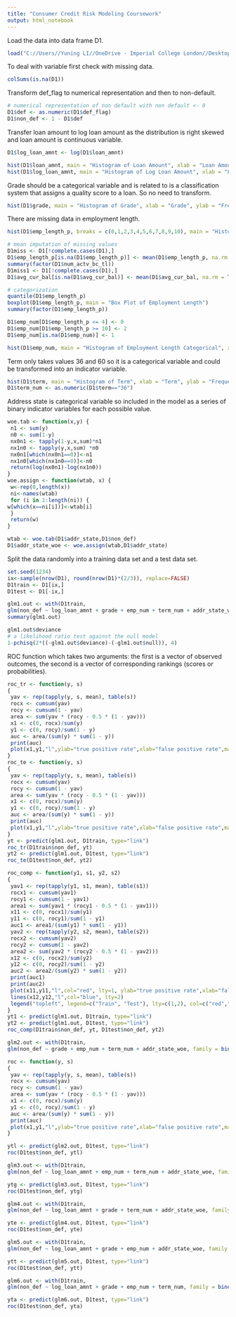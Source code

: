 ---
title: "Consumer Credit Risk Modeling Coursework"
output: html_notebook
---

Load the data into data frame D1. 
```{r}
load("C://Users//Yuning LI//OneDrive - Imperial College London//Desktop//LCdata_8.RData")
```

To deal with variable first check with missing data.
```{r}
colSums(is.na(D1))
```

Transform def_flag to numerical representation and then to non-default.
```{r}
# numerical representation of non default with non default <- 0
D1$def <- as.numeric(D1$def_flag)
D1$non_def <- 1 - D1$def
```

Transfer loan amount to log loan amount as the distribution is right skewed and loan amount is continuous variable.
```{r}
D1$log_loan_amnt <- log(D1$loan_amnt)

hist(D1$loan_amnt, main = "Histogram of Loan Amount", xlab = "Loan Amount", ylab = "Frequency")
hist(D1$log_loan_amnt, main = "Histogram of Log Loan Amount", xlab = "Log Loan Amount", ylab = "Frequency")
```
Grade should be a categorical variable and is related to is a classification system that assigns a quality score to a loan. So no need to transform.
```{r}
hist(D1$grade, main = "Histogram of Grade", xlab = "Grade", ylab = "Frequency")
```

There are missing data in employment length.
```{r}
hist(D1$emp_length_p, breaks = c(0,1,2,3,4,5,6,7,8,9,10), main = "Histogram of Employment Length", xlab = "Employment Length", ylab = "Frequency")
```

```{r}
# mean imputation of missing values
D1miss <- D1[!complete.cases(D1),]
D1$emp_length_p[is.na(D1$emp_length_p)] <- mean(D1$emp_length_p, na.rm = TRUE)
summary(factor(D1$num_actv_bc_tl))
D1miss1 <- D1[!complete.cases(D1),]
D1$avg_cur_bal[is.na(D1$avg_cur_bal)] <- mean(D1$avg_cur_bal, na.rm = TRUE)
```

```{r}
# categorization
quantile(D1$emp_length_p)
boxplot(D1$emp_length_p, main = "Box Plot of Employment Length")
summary(factor(D1$emp_length_p))
```
```{r}
D1$emp_num[D1$emp_length_p <= 4] <- 0
D1$emp_num[D1$emp_length_p >= 10] <- 2
D1$emp_num[is.na(D1$emp_num)] <- 1

hist(D1$emp_num, main = "Histogram of Employment Length Categorical", xlab = "Categorical Employment Length", ylab = "Frequency")
```

Term only takes values 36 and 60 so it is a categorical variable and could be transformed into an indicator variable.
```{r}
hist(D1$term, main = "Histogram of Term", xlab = "Term", ylab = "Frequency", xlim = c(36,60), ylim = c(0,130000))
D1$term_num <- as.numeric(D1$term=="36")
```

Address state is categorical variable so included in the model as a series of binary indicator variables for each possible value.

```{r}
woe.tab <- function(x,y) {
 n1 <- sum(y)
 n0 <- sum(1-y)
 nx0n1 <- tapply(1-y,x,sum)*n1
 nx1n0 <- tapply(y,x,sum) *n0
 nx0n1[which(nx0n1==0)]<-n1
 nx1n0[which(nx1n0==0)]<-n0
 return(log(nx0n1)-log(nx1n0))
}
woe.assign <- function(wtab, x) {
 w<-rep(0,length(x))
 ni<-names(wtab)
 for (i in 1:length(ni)) {
w[which(x==ni[i])]<-wtab[i]
 }
 return(w)
}

wtab <- woe.tab(D1$addr_state,D1$non_def)
D1$addr_state_woe <- woe.assign(wtab,D1$addr_state)
```

Split the data randomly into a training data set and a test data set.
```{r}
set.seed(1234)
ix<-sample(nrow(D1), round(nrow(D1)*(2/3)), replace=FALSE)
D1train <- D1[ix,]
D1test <- D1[-ix,]
```

```{r}
glm1.out <- with(D1train,
glm(non_def ~ log_loan_amnt + grade + emp_num + term_num + addr_state_woe, family = binomial("logit")))
summary(glm1.out)
```
```{r}
glm1.out$deviance
# a likelihood ratio test against the null model
1-pchisq(2*((-glm1.out$deviance)-(-glm1.out$null)), 4)
```

ROC function which takes two arguments: the first is a
vector of observed outcomes, the second is a vector of corresponding
rankings (scores or probabilities).
```{r}
roc_tr <- function(y, s)
{
 yav <- rep(tapply(y, s, mean), table(s))
 rocx <- cumsum(yav)
 rocy <- cumsum(1 - yav)
 area <- sum(yav * (rocy - 0.5 * (1 - yav)))
 x1 <- c(0, rocx)/sum(y)
 y1 <- c(0, rocy)/sum(1 - y)
 auc <- area/(sum(y) * sum(1 - y))
 print(auc)
 plot(x1,y1,"l",ylab="true positive rate",xlab="false positive rate",main="ROC Curve of Training Set")
}
roc_te <- function(y, s)
{
 yav <- rep(tapply(y, s, mean), table(s))
 rocx <- cumsum(yav)
 rocy <- cumsum(1 - yav)
 area <- sum(yav * (rocy - 0.5 * (1 - yav)))
 x1 <- c(0, rocx)/sum(y)
 y1 <- c(0, rocy)/sum(1 - y)
 auc <- area/(sum(y) * sum(1 - y))
 print(auc)
 plot(x1,y1,"l",ylab="true positive rate",xlab="false positive rate",main="ROC Curve of Test Set")
}
yt <- predict(glm1.out, D1train, type="link")
roc_tr(D1train$non_def, yt)
yt2 <- predict(glm1.out, D1test, type="link")
roc_te(D1test$non_def, yt2)
```
```{r}
roc_comp <- function(y1, s1, y2, s2)
{
 yav1 <- rep(tapply(y1, s1, mean), table(s1))
 rocx1 <- cumsum(yav1)
 rocy1 <- cumsum(1 - yav1)
 area1 <- sum(yav1 * (rocy1 - 0.5 * (1 - yav1)))
 x11 <- c(0, rocx1)/sum(y1)
 y11 <- c(0, rocy1)/sum(1 - y1)
 auc1 <- area1/(sum(y1) * sum(1 - y1))
 yav2 <- rep(tapply(y2, s2, mean), table(s2))
 rocx2 <- cumsum(yav2)
 rocy2 <- cumsum(1 - yav2)
 area2 <- sum(yav2 * (rocy2 - 0.5 * (1 - yav2)))
 x12 <- c(0, rocx2)/sum(y2)
 y12 <- c(0, rocy2)/sum(1 - y2)
 auc2 <- area2/(sum(y2) * sum(1 - y2))
 print(auc1)
 print(auc2)
 plot(x11,y11,"l",col="red", lty=1, ylab="true positive rate",xlab="false positive rate",main="ROC Curve of Both Training and Test Set")
 lines(x12,y12,"l",col="blue", lty=2)
 legend("topleft", legend=c("Train", "Test"), lty=c(1,2), col=c("red","blue"))
}
yt1 <- predict(glm1.out, D1train, type="link")
yt2 <- predict(glm1.out, D1test, type="link")
roc_comp(D1train$non_def, yt, D1test$non_def, yt2)
```

```{r}
glm2.out <- with(D1train,
glm(non_def ~ grade + emp_num + term_num + addr_state_woe, family = binomial("logit")))

roc <- function(y, s)
{
 yav <- rep(tapply(y, s, mean), table(s))
 rocx <- cumsum(yav)
 rocy <- cumsum(1 - yav)
 area <- sum(yav * (rocy - 0.5 * (1 - yav)))
 x1 <- c(0, rocx)/sum(y)
 y1 <- c(0, rocy)/sum(1 - y)
 auc <- area/(sum(y) * sum(1 - y))
 print(auc)
 plot(x1,y1,"l",ylab="true positive rate",xlab="false positive rate",main="ROC Curve of Test Set")
}

ytl <- predict(glm2.out, D1test, type="link")
roc(D1test$non_def, ytl)
```

```{r}
glm3.out <- with(D1train,
glm(non_def ~ log_loan_amnt + emp_num + term_num + addr_state_woe, family = binomial("logit")))

ytg <- predict(glm3.out, D1test, type="link")
roc(D1test$non_def, ytg)
```
```{r}
glm4.out <- with(D1train,
glm(non_def ~ log_loan_amnt + grade + term_num + addr_state_woe, family = binomial("logit")))

yte <- predict(glm4.out, D1test, type="link")
roc(D1test$non_def, yte)
```
```{r}
glm5.out <- with(D1train,
glm(non_def ~ log_loan_amnt + grade + emp_num + addr_state_woe, family = binomial("logit")))

ytt <- predict(glm5.out, D1test, type="link")
roc(D1test$non_def, ytt)
```

```{r}
glm6.out <- with(D1train,
glm(non_def ~ log_loan_amnt + grade + emp_num + term_num, family = binomial("logit")))

yta <- predict(glm6.out, D1test, type="link")
roc(D1test$non_def, yta)
```